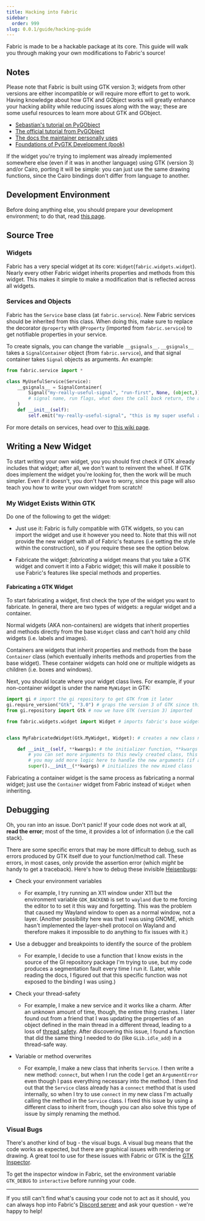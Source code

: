 ```yaml
---
title: Hacking into Fabric
sidebar:
  order: 999
slug: 0.0.1/guide/hacking-guide
---
```



Fabric is made to be a hackable package at its core. This guide will walk you through making your own modifications to Fabric's source!

## Notes

<Aside>
  Please note that Fabric is built using GTK version 3; widgets from other
  versions are either incompatible or will require more effort to get to work.
</Aside>

<Aside type="tip">
  Having knowledge about how GTK and GObject works will greatly enhance your hacking ability while reducing issues along with the way; these are some useful resources to learn more about GTK and GObject.

- [Sebastian's tutorial on PyGObject](https://python-gtk-3-tutorial.readthedocs.io/en/latest/)
- [The official tutorial from PyGObject](https://gnome.pages.gitlab.gnome.org/pygobject/)
- [The docs the maintainer personally uses](https://lazka.github.io/pgi-docs/)
- [Foundations of PyGTK Development (book)](https://link.springer.com/book/10.1007/978-1-4842-4179-0)
</Aside>

<Aside type="tip">
  If the widget you're trying to implement was already implemented somewhere
  else (even if it was in another language) using GTK (version 3) and/or Cairo,
  porting it will be simple: you can just use the same drawing functions, since
  the Cairo bindings don't differ from language to another.
</Aside>

## Development Environment

Before doing anything else, you should prepare your development environment; to do that, read [this page](./development-environment.mdx).

## Source Tree

### Widgets

Fabric has a very special widget at its core: `Widget`(`fabric.widgets.widget`). Nearly every other Fabric widget inherits properties and methods from this widget. This makes it simple to make a modification that is reflected across all widgets.

### Services and Objects

Fabric has the `Service` base class (at `fabric.service`). New Fabric services should be inherited from this class. When doing this, make sure to replace the decorator `@property` with `@Property` (imported from `fabric.service`) to get notifiable properties in your service.

To create signals, you can change the variable `__gsignals__`. `__gsignals__` takes a `SignalContainer` object (from `fabric.service`), and that signal container takes `Signal` objects as arguments. An example:

```python
from fabric.service import *

class MyUsefulService(Service):
    __gsignals__ = SignalContainer(
        Signal("my-really-useful-signal", "run-first", None, (object,))
        # signal name, run flags, what does the call back return, the argument type of the callback
    )
    def __init__(self):
        self.emit("my-really-useful-signal", "this is my super useful argument passed to you, what a useful string")
```

For more details on services, head over to [this wiki page](./services.mdx).

## Writing a New Widget

To start writing your own widget, you you should first check if GTK already includes that widget; after all, we don't want to reinvent the wheel. If GTK does implement the widget you're looking for, then the work will be much simpler. Even if it doesn't, you don't have to worry, since this page will also teach you how to write your own widget from scratch!

### My Widget Exists Within GTK

Do one of the following to get the widget:

- Just use it: Fabric is fully compatible with GTK widgets, so you can import the widget and use it however you need to. Note that this will not provide the new widget with all of Fabric's features (i.e setting the style within the construction), so if you require these see the option below.

- Fabricate the widget: _fabricating_ a widget means that you take a GTK widget and convert it into a Fabric widget; this will make it possible to use Fabric's features like special methods and properties.

#### Fabricating a GTK Widget

To start fabricating a widget, first check the type of the widget you want to fabricate. In general, there are two types of widgets: a regular widget and a container.

Normal widgets (AKA non-containers) are widgets that inherit properties and methods directly from the base `Widget` class and can't hold any child widgets (i.e. labels and images).

Containers are widgets that inherit properties and methods from the base `Container` class (which eventually inherits methods and properties from the base widget). These container widgets can hold one or multiple widgets as children (i.e. boxes and windows).

Next, you should locate where your widget class lives. For example, if your non-container widget is under the name `MyWidget` in GTK:

```python
import gi # import the gi repository to get GTK from it later
gi.require_version("Gtk", "3.0") # graps the version 3 of GTK since this is what fabric uses
from gi.repository import Gtk # now we have GTK (version 3) imported

from fabric.widgets.widget import Widget # imports fabric's base widget


class MyFabricatedWidget(Gtk.MyWidget, Widget): # creates a new class named "MyFabricatedWidget", this class inherits the desired GTK widget and fabric's base widget

    def __init__(self, **kwargs): # the initializer function, **kwargs (a dict) means whatever you pass as extra argument will be in that dict
        # you can set more arguments to this newly created class, this is useful if you want to make this widget able to do more during the initialization phase
        # you may add more logic here to handle the new arguments (if any)
        super().__init__(**kwargs) # initializes the new mixed class
```

Fabricating a container widget is the same process as fabricating a normal widget; just use the `Container` widget from Fabric instead of `Widget` when inheriting.

## Debugging

Oh, you ran into an issue. Don't panic! If your code does not work at all, **read the error**; most of the time, it provides a lot of information (i.e the call stack).

There are some specific errors that may be more difficult to debug, such as errors produced by GTK itself due to your function/method call. These errors, in most cases, only provide the assertion error (which _might_ be handy to get a traceback). Here's how to debug these invisible [Heisenbugs](https://en.wikipedia.org/wiki/Heisenbug):

- Check your environment variables

  - For example, I try running an X11 window under X11 but the environment variable `GDK_BACKEND` is set to `wayland` due to me forcing the editor to to set it this way and forgetting. This was the problem that caused my Wayland window to open as a normal window, not a layer. (Another possibility here was that I was using GNOME, which hasn't implemented the layer-shell protocol on Wayland and therefore makes it impossible to do anything to fix issues with it.)

- Use a debugger and breakpoints to identify the source of the problem

  - For example, I decide to use a function that I know exists in the source of the GI repository package I'm trying to use, but my code produces a segmentation fault every time I run it. (Later, while reading the docs, I figured out that this specific function was not exposed to the binding I was using.)

- Check your thread-safety

  - For example, I make a new service and it works like a charm. After an unknown amount of time, though, the entire thing crashes. I later found out from a friend that I was updating the properties of an object defined in the main thread in a different thread, leading to a loss of [thread safety](https://en.wikipedia.org/wiki/Thread_safety). After discovering this issue, I found a function that did the same thing I needed to do (like `GLib.idle_add`) in a thread-safe way.

- Variable or method overwrites
  - For example, I make a new class that inherits `Service`. I then write a new method: `connect`, but when I run the code I get an `ArgumentError` even though I pass everything necessary into the method. I then find out that the `Service` class already has a `connect` method that is used internally, so when I try to use `connect` in my new class I'm actually calling the method in the `Service` class. I fixed this issue by using a different class to inherit from, though you can also solve this type of issue by simply renaming the method.

### Visual Bugs

There's another kind of bug - the visual bugs. A visual bug means that the code works as expected, but there are graphical issues with rendering or drawing. A great tool to use for these issues with Fabric or GTK is the [GTK Inspector](https://wiki.gnome.org/Projects/GTK/Inspector).

To get the inspector window in Fabric, set the environment variable `GTK_DEBUG` to `interactive` before running your code.

---

If you still can't find what's causing your code not to act as it should, you can always hop into Fabric's [Discord server](https://discord.gg/xKDnfGee) and ask your question - we're happy to help!
